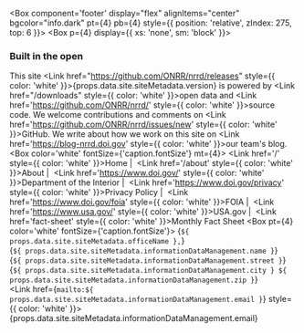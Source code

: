 <Box component='footer' display="flex" alignItems="center" bgcolor="info.dark" pt={4} pb={4} style={{ position: 'relative', zIndex: 275, top: 6 }}>
  <Container maxWidth="lg">
    <Grid container>
      <Grid item xs={12} sm={2}>
        <Box p={4} display={{ xs: 'none', sm: 'block' }}>
          <DoiLogoImg></DoiLogoImg>
        </Box>
      </Grid>
      <Grid item xs={12} sm={6}>
        <Box color="white">
          <h3>Built in the open</h3>
          <Box mr={4}>
This site <Link href="https://github.com/ONRR/nrrd/releases" style={{ color: 'white' }}>{props.data.site.siteMetadata.version}</Link> is powered by <Link href="/downloads" style={{ color: 'white' }}>open data</Link> and <Link href='https://github.com/ONRR/nrrd/' style={{ color: 'white' }}>source code</Link>. We welcome contributions
and comments on <Link href='https://github.com/ONRR/nrrd/issues/new' style={{ color: 'white' }}>GitHub</Link>. We write about how we work on this
site on <Link href='https://blog-nrrd.doi.gov' style={{ color: 'white' }}>our team's blog</Link>.
          </Box>
          <Box color='white' fontSize={'caption.fontSize'} mt={4}>
            <Link href='/' style={{ color: 'white' }}>Home</Link>&nbsp;|&nbsp;
            <Link href='/about' style={{ color: 'white' }}>About</Link>&nbsp;|&nbsp;
            <Link href='https://www.doi.gov/' style={{ color: 'white' }}>Department of the Interior</Link>&nbsp;|&nbsp;
            <Link href='https://www.doi.gov/privacy' style={{ color: 'white' }}>Privacy Policy</Link>&nbsp;|&nbsp;
            <Link href='https://www.doi.gov/foia' style={{ color: 'white' }}>FOIA</Link>&nbsp;|&nbsp;
            <Link href='https://www.usa.gov/' style={{ color: 'white' }}>USA.gov</Link>&nbsp;|&nbsp;
            <Link href='fact-sheet' style={{ color: 'white' }}>Monthly Fact Sheet</Link>
          </Box>
        </Box>
      </Grid>
      <Grid item xs={12} sm={4}>
        <Box pt={4} color='white' fontSize={'caption.fontSize'}>
          {`${ props.data.site.siteMetadata.officeName },`}<br />
          {`${ props.data.site.siteMetadata.informationDataManagement.name }`}<br />
          {`${ props.data.site.siteMetadata.informationDataManagement.street }`}<br />
          {`${ props.data.site.siteMetadata.informationDataManagement.city } ${ props.data.site.siteMetadata.informationDataManagement.zip }`}<br />
          <Link href={`mailto:${ props.data.site.siteMetadata.informationDataManagement.email }`} style={{ color: 'white' }}>
            {props.data.site.siteMetadata.informationDataManagement.email}
          </Link>
        </Box>
      </Grid>
    </Grid>
  </Container>
</Box>
